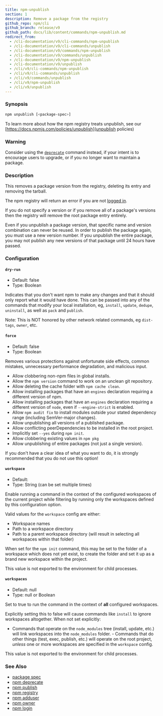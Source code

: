 ```yaml
---
title: npm-unpublish
section: 1
description: Remove a package from the registry
github_repo: npm/cli
github_branch: release/v9
github_path: docs/lib/content/commands/npm-unpublish.md
redirect_from:
  - /cli-documentation/v9/cli-commands/npm-unpublish
  - /cli-documentation/v9/cli-commands/unpublish
  - /cli-documentation/v9/commands/npm-unpublish
  - /cli-documentation/v9/commands/unpublish
  - /cli-documentation/v9/npm-unpublish
  - /cli-documentation/v9/unpublish
  - /cli/v9/cli-commands/npm-unpublish
  - /cli/v9/cli-commands/unpublish
  - /cli/v9/commands/unpublish
  - /cli/v9/npm-unpublish
  - /cli/v9/unpublish
---
```


### Synopsis

```bash
npm unpublish [<package-spec>]
```

To learn more about how the npm registry treats unpublish, see our [https://docs.npmjs.com/policies/unpublish](unpublish policies)

### Warning

Consider using the [`deprecate`](/cli/v9/commands/npm-deprecate) command instead, if your intent is to encourage users to upgrade, or if you no longer want to maintain a package.

### Description

This removes a package version from the registry, deleting its entry and removing the tarball.

The npm registry will return an error if you are not [logged in](/cli/v9/commands/npm-adduser).

If you do not specify a version or if you remove all of a package's versions then the registry will remove the root package entry entirely.

Even if you unpublish a package version, that specific name and version combination can never be reused. In order to publish the package again, you must use a new version number. If you unpublish the entire package, you may not publish any new versions of that package until 24 hours have passed.

### Configuration

#### `dry-run`

- Default: false
- Type: Boolean

Indicates that you don't want npm to make any changes and that it should only report what it would have done. This can be passed into any of the commands that modify your local installation, eg, `install`, `update`, `dedupe`, `uninstall`, as well as `pack` and `publish`.

Note: This is NOT honored by other network related commands, eg `dist-tags`, `owner`, etc.

#### `force`

- Default: false
- Type: Boolean

Removes various protections against unfortunate side effects, common mistakes, unnecessary performance degradation, and malicious input.

- Allow clobbering non-npm files in global installs.
- Allow the `npm version` command to work on an unclean git repository.
- Allow deleting the cache folder with `npm cache clean`.
- Allow installing packages that have an `engines` declaration requiring a different version of npm.
- Allow installing packages that have an `engines` declaration requiring a different version of `node`, even if `--engine-strict` is enabled.
- Allow `npm audit fix` to install modules outside your stated dependency range (including SemVer-major changes).
- Allow unpublishing all versions of a published package.
- Allow conflicting peerDependencies to be installed in the root project.
- Implicitly set `--yes` during `npm init`.
- Allow clobbering existing values in `npm pkg`
- Allow unpublishing of entire packages (not just a single version).

If you don't have a clear idea of what you want to do, it is strongly recommended that you do not use this option!

#### `workspace`

- Default:
- Type: String (can be set multiple times)

Enable running a command in the context of the configured workspaces of the current project while filtering by running only the workspaces defined by this configuration option.

Valid values for the `workspace` config are either:

- Workspace names
- Path to a workspace directory
- Path to a parent workspace directory (will result in selecting all workspaces within that folder)

When set for the `npm init` command, this may be set to the folder of a workspace which does not yet exist, to create the folder and set it up as a brand new workspace within the project.

This value is not exported to the environment for child processes.

#### `workspaces`

- Default: null
- Type: null or Boolean

Set to true to run the command in the context of **all** configured workspaces.

Explicitly setting this to false will cause commands like `install` to ignore workspaces altogether. When not set explicitly:

- Commands that operate on the `node_modules` tree (install, update, etc.) will link workspaces into the `node_modules` folder. - Commands that do other things (test, exec, publish, etc.) will operate on the root project, _unless_ one or more workspaces are specified in the `workspace` config.

This value is not exported to the environment for child processes.

### See Also

- [package spec](/cli/v9/using-npm/package-spec)
- [npm deprecate](/cli/v9/commands/npm-deprecate)
- [npm publish](/cli/v9/commands/npm-publish)
- [npm registry](/cli/v9/using-npm/registry)
- [npm adduser](/cli/v9/commands/npm-adduser)
- [npm owner](/cli/v9/commands/npm-owner)
- [npm login](/cli/v9/commands/npm-adduser)
